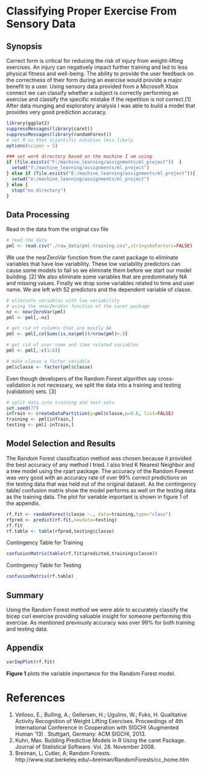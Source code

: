 Classifying Proper Exercise From Sensory Data
========================================================

## Synopsis
Correct form is critical for reducing the risk of injury from weight-lifting exercises. An injury can negatively impact further training and led to less physical fitness and well-being. The ability to provide the user feedback on the correctness of their form during an exercise would provide a major benefit to a user. Using sensory data provided from a Microsoft Xbox connect we can classify whether a subject is correctly performing an exercise and classify the specific mistake if the repetition is not correct.[1] After data munging and  exploratory analysis I was able to build a model that provides very good prediction accuracy.

```r
library(ggplot2)
suppressMessages(library(caret))
suppressMessages(library(randomForest))
# set R so that scientific notation less likely
options(scipen = 5)
```
```r
### set work directory based on the machine I am using
if (file.exists("F:/machine_learning/assignments/ml_project"))  {
  setwd("f:/machine_learning/assignments/ml_project")
} else if (file.exists("E:/machine_learning/assignments/ml_project")){
  setwd("e:/machine_learning/assignments/ml_project")
} else {
  stop("no directory")
}
```


## Data Processing
Read in the data from the original csv file
```r
# read the data
pml <- read.csv("./raw_data/pml-training.csv",stringsAsFactors=FALSE)
```
We use the nearZeroVar function from the caret package to eliminate variables that have low variability. These low variability predictors can cause some models to fail so we eliminate them before we start our model building. [2] We also eliminate some variables that are predominately NA and missing values. Finally we drop some variables related to time and user name. We are left with 52 predictors and the dependent variable of classe.
```r
# eliminate variables with low variability 
# using the nearZeroVar function of the caret package
nz <- nearZeroVar(pml)
pml <- pml[,-nz]

# get rid of columns that are mostly NA
pml <- pml[,colSums(is.na(pml))/nrow(pml)<.9]

# get rid of user name and time related variables
pml <- pml[,-c(1:6)]

# make classe a factor variable
pml$classe <- factor(pml$classe)
```

Even though developers of the Random Forest algorithm say cross-validation is not necessary, we split the data into a training and testing (validation) sets. [3]
```r
# split data into training and test sets
set.seed(77)
inTrain <- createDataPartition(y=pml$classe,p=0.6, list=FALSE)
training <- pml[inTrain,]
testing <- pml[-inTrain,]
```

## Model Selection and Results
The Random Forest classification method was chosen because it provided the best accuracy of any method I tried. I also tried K Nearest Neighbor and a tree model using the rpart package. The accuracy of the Random Foreest was very good with an accuracy rate of over 99% correct predictions on the testing data that was held out of the original dataset. As the contingency table/ confusion matrix show the model performs as well on the testing data as the training data. The plot for variable important is shown in figure 1 of the appendix.
```r
rf.fit <- randomForest(classe ~., data=training,type="class")
rfpred <- predict(rf.fit,newdata=testing)
rf.fit
rf.table <- table(rfpred,testing$classe)
```

Contingency Table for Training
```r
confusionMatrix(table(rf.fit$predicted,training$classe))
```

Contingency Table for Testing
```r
confusionMatrix(rf.table)
```

## Summary
Using the Random Forest method we were able to accurately classify the bicep curl exercise providing valuable insight for someone performing this exercise. As mentioned previously accuracy was over 99% for both training and testing data.

## Appendix
```r
varImpPlot(rf.fit)
```

__Figure 1__ plots the variable importance for the Random Forest model.


# References
1. Velloso, E.; Bulling, A.; Gellersen, H.; Ugulino, W.; Fuks, H. Qualitative Activity Recognition of Weight Lifting Exercises. Proceedings of 4th International Conference in Cooperation with SIGCHI (Augmented Human '13) . Stuttgart, Germany: ACM SIGCHI, 2013.
2. Kuhn, Max. Building Predictive Models in R Using the caret Package. Journal of Statistical Software. Vol. 28. November 2008.
3. Breiman, L; Cutler, A; Random Forests. http://www.stat.berkeley.edu/~breiman/RandomForests/cc_home.htm